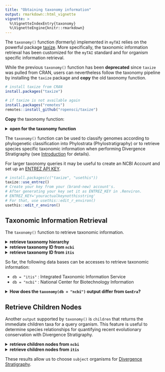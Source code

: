 ```yaml
---
title: "Obtaining taxonomy information"
output: rmarkdown::html_vignette
vignette: >
  %\VignetteIndexEntry{taxonomy}
  %\VignetteEngine{knitr::rmarkdown}
---
```


The `taxonomy()` function (formerly) implemented in `myTAI` relies on the powerful package [taxize](https://github.com/ropensci/taxize).
More specifically, the taxonomic information retrieval has been customized for the `myTAI` standard and for organism specific information retrieval.

:::{.important}
While the previous `taxonomy()` function has been **deprecated** since `taxize` was pulled from CRAN, users can nevertheless follow the taxonomy pipeline by installing the `taxize` package and **copy** the old taxonomy function.
:::

```r
# install taxize from CRAN
install.packages("taxize")

# if taxize is not available again
install.packages("remotes")
remotes::install_github("ropensci/taxize")
```

**Copy** the taxonomy function:

<details>
  <summary>**open for the taxonomy function**</summary>
  
  Click on the copy icon to copy the function.
  
```r
#' @title Retrieving Taxonomic Information of a Query Organism
#' @description This function takes the scientific name of a query organism
#' and returns selected output formats of taxonomic information for the corresponding organism.
#' @param organism a character string specifying the scientific name of a query organism.
#' @param db a character string specifying the database to query, e.g. \code{db} = \code{"itis"} or \code{"ncbi"}.
#' @param output a character string specifying the taxonomic information that shall be returned. 
#' Implemented are: \code{output} = \code{"classification"}, \code{"taxid"}, or \code{"children"}.
#' @details This function is based on the powerful package \pkg{taxize} and implements
#' the customized retrieval of taxonomic information for a query organism. 
#' 
#' The following data bases can be selected to retrieve taxonomic information:
#' 
#' \itemize{
#' \item \code{db = "itis"} : Integrated Taxonomic Information Service
#' \item \code{db = "ncbi"} : National Center for Biotechnology Information
#' }
#' 
#' 
#' 
#' @author Hajk-Georg Drost
#' @examples
#' \dontrun{
#' # retrieving the taxonomic hierarchy of "Arabidopsis thaliana"
#' # from NCBI Taxonomy
#' taxonomy("Arabidopsis thaliana",db = "ncbi")
#' 
#' # the same can be applied to database : "itis"
#'  taxonomy("Arabidopsis thaliana",db = "itis")
#' 
#' # retrieving the taxonomic hierarchy of "Arabidopsis"
#'  taxonomy("Arabidopsis",db = "ncbi") # analogous : db = "ncbi" or "itis"
#' 
#' # or just "Arabidopsis"
#'  taxonomy("Arabidopsis",db = "ncbi")
#' 
#' # retrieving the taxonomy id of the query organism and in the correspondning database
#' # taxonomy("Arabidopsis thaliana",db = "ncbi", output = "taxid")
#' 
#' # the same can be applied to databases : "ncbi" and "itis"
#'  taxonomy("Arabidopsis thaliana",db = "ncbi", output = "taxid")
#'  taxonomy("Arabidopsis thaliana",db = "itis", output = "taxid")
#' 
#' 
#' # retrieve children taxa of the query organism stored in the correspondning database
#'  taxonomy("Arabidopsis",db = "ncbi", output = "children")
#' 
#' # the same can be applied to databases : "ncbi" and "itis"
#'  taxonomy("Arabidopsis thaliana",db = "ncbi", output = "children")
#'  taxonomy("Arabidopsis thaliana",db = "itis", output = "children")
#'  
#' }
#' @references
#' 
#' Scott Chamberlain and Eduard Szocs (2013). taxize - taxonomic search and retrieval in R. F1000Research,
#' 2:191. URL: http://f1000research.com/articles/2-191/v2.
#' 
#' Scott Chamberlain, Eduard Szocs, Carl Boettiger, Karthik Ram, Ignasi Bartomeus, and John Baumgartner
#' (2014) taxize: Taxonomic information from around the web. R package version 0.3.0.
#' https://github.com/ropensci/taxize
#' @export

taxonomy <- function(organism, db = "ncbi", output = "classification"){
        
        if (!is.element(output,c("classification","taxid","children")))
                stop ("The output '",output,"' is not supported by this function.")
        
        if (!is.element(db,c("ncbi","itis")))
                stop ("Database '",db,"' is not supported by this function.")
        
        name <- id <- NULL

        if (db == "ncbi")
                tax_hierarchy <- as.data.frame(taxize::classification(taxize::get_uid(organism), db = "ncbi")[[1]])
        
        else if (db == "itis")    
                tax_hierarchy <- as.data.frame(taxize::classification(taxize::get_tsn(organism), db = "itis")[[1]])
        
        # tryCatch({colnames(tax_hierarchy) <- c("name","rank","id")},stop("The connection to ",db," did not work properly. Please check your internet connection or maybe the API did change.", call. = FALSE))
        
        if(output == "classification"){
                
                return(tax_hierarchy)
        }
        
        if(output == "taxid"){
                
                        return(dplyr::select(dplyr::filter(tax_hierarchy, name == organism),id))
        }
        
        if(output == "children"){
                
                return(as.data.frame(taxize::children(organism, db = db)[[1]]))
        } 
}
```

</details>

The `taxonomy()` function can be used to classify genomes
according to phylogenetic classification into Phylostrata (Phylostratigraphy) or to retrieve species specific taxonomic information when performing Divergence Stratigraphy (see [Introduction](Introduction.html) for details).

For larger taxonomy queries it may be useful to create an NCBI Account and
set up an [ENTREZ API KEY](https://ncbiinsights.ncbi.nlm.nih.gov/2017/11/02/new-api-keys-for-the-e-utilities/).

```r
# install.packages(c("taxize", "usethis"))
taxize::use_entrez()
# Create your key from your (brand-new) account's. 
# After generating your key set it as ENTREZ_KEY in .Renviron.
# ENTREZ_KEY='youractualkeynotthisstring'
# For that, use usethis::edit_r_environ()
usethis::edit_r_environ()
```

## Taxonomic Information Retrieval

The `taxonomy()` function to retrieve taxonomic information.

<details>
  <summary>**retrieve taxonomy hierarchy**</summary>

In the following example we will obtain the taxonomic hierarchy of `Arabidopsis thaliana` from [NCBI Taxonomy](https://www.ncbi.nlm.nih.gov/taxonomy).


```r
# retrieving the taxonomic hierarchy of "Arabidopsis thaliana"
# from NCBI Taxonomy
taxonomy( organism = "Arabidopsis thaliana", 
          db       = "ncbi",
          output   = "classification" )
```

<details> <summary>Show output</summary>
```r
taxonomy( organism = "Arabidopsis thaliana", 
          db       = "ncbi",
          output   = "classification" )
```

</details>

The `organism` argument takes the scientific name of a query organism, the `db` argument
specifies that database from which the corresponding taxonomic information shall be retrieved,
e.g. `ncbi` (NCBI Taxonomy) and `itis` (Integrated Taxonomic Information System) and the `output` argument specifies the type of taxonomic information
that shall be returned for the query organism, e.g. `classification`, `taxid`, or `children`.

The output of `classification` is a `data.frame` storing the taxonomic hierarchy of `Arabidopsis thaliana`
starting with `cellular organisms` up to `Arabidopsis thaliana`. The first column stores the taxonomic name,
the second column the taxonomic rank, and the third column the NCBI Taxonomy id for corresponding taxa.

Analogous `classification` information can be obtained from different databases.


```r
# retrieving the taxonomic hierarchy of "Arabidopsis thaliana"
# from the Integrated Taxonomic Information System
taxonomy( organism = "Arabidopsis thaliana", 
          db       = "itis",
          output   = "classification" )
```

<details> <summary>Show output</summary>
```r
taxonomy( organism = "Arabidopsis thaliana", 
          db       = "itis",
          output   = "classification" )
```

The `output` argument allows you to directly access taxonomy ids for a query organism or species.

</details>

</details>

<details>
  <summary>**retrieve taxonomy ID from `ncbi`**</summary>

```r
# retrieving the taxonomy id of the query organism from NCBI Taxonomy
taxonomy( organism = "Arabidopsis thaliana", 
          db       = "ncbi", 
          output   = "taxid" )
```

<details> <summary>Show output</summary>
```r
taxonomy( organism = "Arabidopsis thaliana", 
          db       = "ncbi", 
          output   = "taxid" )
```

</details>


</details>

<details>
  <summary>**retrieve taxonomy ID from `itis`**</summary>
  
```r
# retrieving the taxonomy id of the query organism from Integrated Taxonomic Information Service
taxonomy( organism = "Arabidopsis", 
          db       = "itis", 
          output   = "taxid" )
```

<details> <summary>Show output</summary>
```r
taxonomy( organism = "Arabidopsis", 
          db       = "itis", 
          output   = "taxid" )
```

</details>

</details>

So far, the following data bases can be accesses to retrieve taxonomic information:

* `db = "itis"` : Integrated Taxonomic Information Service
* `db = "ncbi"` : National Center for Biotechnology Information

<details>
  <summary>**How does the `taxonomy(db = "ncbi")` output differ from `GenEra`?**</summary>

The taxonomic classifications should be the same between `taxonomy(..., db = "ncbi")` and the taxonomic classifications in the `GenEra` output (since it uses NCBI taxdump as input). But it should be noted that the recent updates to NCBI taxonomy has meant that the highest order ranks (cellular root, domain, kingdom etc.) may differ.

</details>

## Retrieve Children Nodes

Another `output` supported by `taxonomy()` is `children` that returns the immediate children taxa
for a query organism. This feature is useful to determine species relationships for quantifying recent evolutionary conservation with Divergence Stratigraphy. 

<details>
  <summary>**retrieve children nodes from `ncbi`**</summary>
  
```r
# retrieve children taxa of the query organism stored in the correspondning database
taxonomy( organism = "Arabidopsis", 
          db       = "ncbi", 
          output   = "children" )
```


<details> <summary>Show output</summary>
```r
taxonomy( organism = "Arabidopsis", 
          db       = "ncbi", 
          output   = "children" )
```

</details>

</details>

<details>
  <summary>**retrieve children nodes from `itis`**</summary>

```r
# retrieve children taxa of the query organism stored in the correspondning database
taxonomy( organism = "Arabidopsis", 
          db       = "itis", 
          output   = "children" )
```

<details> <summary>Show output</summary>
```r
taxonomy( organism = "Arabidopsis", 
          db       = "itis", 
          output   = "children" )
```

</details>

</details>

These results allow us to choose `subject` organisms for [Divergence Stratigraphy](other-strata.html).

